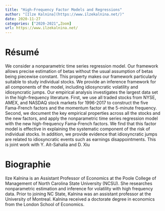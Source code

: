 ```yaml
---
title: "High-Frequency Factor Models and Regressions"
author: "[Ilze Kalnina](https://www.ilzekalnina.net/)"
date: 2020-11-27
categories: ["2020-2021",Zoom]
url: https://www.ilzekalnina.net/
---
```


# Résumé

We consider a nonparametric time series regression model. Our
framework allows precise estimation of betas without the usual
assumption of betas being piecewise constant. This property makes our
framework particularly suitable to study individual stocks. We provide
an inference framework for all components of the model, including
idiosyncratic volatility and idiosyncratic jumps. Our empirical
analysis investigates the largest data set in the high-frequency
literature. First, we use all traded stocks from NYSE, AMEX, and
NASDAQ stock markets for 1996-2017 to construct the five Fama-French
factors and the momentum factor at the 5-minute frequency. Second, we
document the key empirical properties across all the stocks and the
new factors, and apply the nonparametric time series regression model
with the new high-frequency Fama-French factors. We find that this
factor model is effective in explaining the systematic component of
the risk of individual stocks. In addition, we provide evidence that
idiosyncratic jumps are related to idiosyncratic events such as
earnings disappointments. This is joint work with Y. Ait-Sahalia and D. Xiu


# Biographie

Ilze Kalnina is an Assistant Professor of Economics at the Poole College of Management of North Carolina State University (NCSU). She researches nonparametric estimation and inference for volatility with high frequency data. Prior to joining NC State, Kalnina was an assistant professor at the University of Montreal. Kalnina received a doctorate degree in economics from the London School of Economics.
